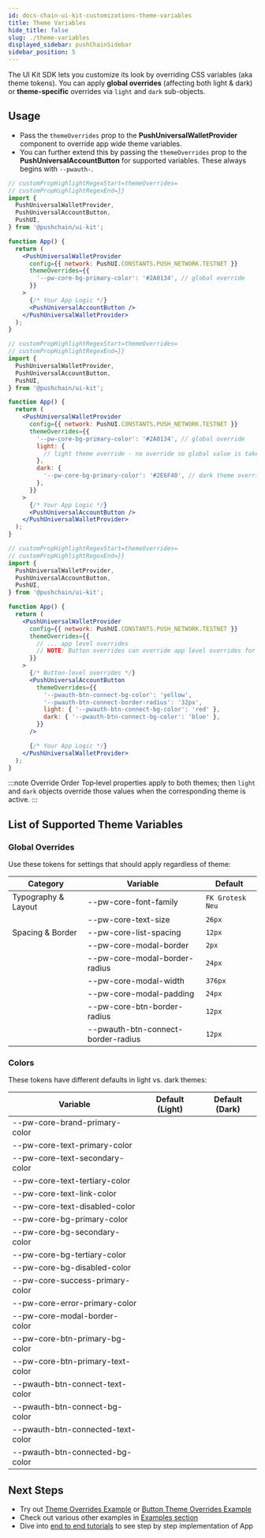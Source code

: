 ```yaml
---
id: docs-chain-ui-kit-customizations-theme-variables
title: Theme Variables
hide_title: false
slug: ./theme-variables
displayed_sidebar: pushChainSidebar
sidebar_position: 5
---
```


<head>
  <title>Theme Variables | Customizations | UI Kit | Push Chain Docs</title>
</head>


<!-- Content Start -->

The UI Kit SDK lets you customize its look by overriding CSS variables (aka theme tokens). You can apply **global overrides** (affecting both light & dark) or **theme-specific** overrides via `light` and `dark` sub-objects.

## Usage

- Pass the `themeOverrides` prop to the **PushUniversalWalletProvider** component to override app wide theme variables.
- You can further extend this by passing the `themeOverrides` prop to the **PushUniversalAccountButton** for supported variables. These always begins with `--pwauth-`.

<Tabs className="liveplaytab" groupId="customize-theme-variable">
  <TabItem value="applevel" label="App Level" default>

```jsx live
// customPropHighlightRegexStart=themeOverrides=
// customPropHighlightRegexEnd=}}
import {
  PushUniversalWalletProvider,
  PushUniversalAccountButton,
  PushUI,
} from '@pushchain/ui-kit';

function App() {
  return (
    <PushUniversalWalletProvider
      config={{ network: PushUI.CONSTANTS.PUSH_NETWORK.TESTNET }}
      themeOverrides={{
        '--pw-core-bg-primary-color': '#2A0134', // global override
      }}
    >
      {/* Your App Logic */}
      <PushUniversalAccountButton />
    </PushUniversalWalletProvider>
  );
}
```

  </TabItem>

  <TabItem value="applevel_lightdark" label="App Level (Light / Dark)" default>

```jsx live
// customPropHighlightRegexStart=themeOverrides=
// customPropHighlightRegexEnd=}}
import {
  PushUniversalWalletProvider,
  PushUniversalAccountButton,
  PushUI,
} from '@pushchain/ui-kit';

function App() {
  return (
    <PushUniversalWalletProvider
      config={{ network: PushUI.CONSTANTS.PUSH_NETWORK.TESTNET }}
      themeOverrides={{
        '--pw-core-bg-primary-color': '#2A0134', // global override
        light: {
          // light theme override - no override so global value is taken
        },
        dark: {
          '--pw-core-bg-primary-color': '#2E6F40', // dark theme override - this will override the global value
        },
      }}
    >
      {/* Your App Logic */}
      <PushUniversalAccountButton />
    </PushUniversalWalletProvider>
  );
}
```

  </TabItem>

  <TabItem value="button_specific" label="Button Specific" default>

```jsx live
// customPropHighlightRegexStart=themeOverrides=
// customPropHighlightRegexEnd=}}
import {
  PushUniversalWalletProvider,
  PushUniversalAccountButton,
  PushUI,
} from '@pushchain/ui-kit';

function App() {
  return (
    <PushUniversalWalletProvider
      config={{ network: PushUI.CONSTANTS.PUSH_NETWORK.TESTNET }}
      themeOverrides={{
        // ... app level overrides
        // NOTE: Button overrides can override app level overrides for supported variables (beginning with `--pwauth-`)
      }}
    >
      {/* Button-level overrides */}
      <PushUniversalAccountButton
        themeOverrides={{
          '--pwauth-btn-connect-bg-color': 'yellow',
          '--pwauth-btn-connect-border-radius': '32px',
          light: { '--pwauth-btn-connect-bg-color': 'red' },
          dark: { '--pwauth-btn-connect-bg-color': 'blue' },
        }}
      />

      {/* Your App Logic */}
    </PushUniversalWalletProvider>
  );
}
```

  </TabItem>


</Tabs>

:::note Override Order
Top‑level properties apply to both themes; then `light` and `dark` objects override those values when the corresponding theme is active.
:::

## List of Supported Theme Variables
### Global Overrides

Use these tokens for settings that should apply regardless of theme:

| Category            | Variable                           | Default          |
| ------------------- | ---------------------------------- | ---------------- |
| Typography & Layout | --pw-core-font-family              | `FK Grotesk Neu` |
|                     | --pw-core-text-size                | `26px`           |
| Spacing & Border    | --pw-core-list-spacing             | `12px`           |
|                     | --pw-core-modal-border             | `2px`            |
|                     | --pw-core-modal-border-radius      | `24px`           |
|                     | --pw-core-modal-width              | `376px`          |
|                     | --pw-core-modal-padding            | `24px`           |
|                     | --pw-core-btn-border-radius        | `12px`           |
|                     | --pwauth-btn-connect-border-radius | `12px`           |

### Colors

These tokens have different defaults in light vs. dark themes:

| Variable                          | Default (Light)                 | Default (Dark)                  |
| --------------------------------- | ------------------------------- | ------------------------------- |
| --pw-core-brand-primary-color     | <ColorSwatch color="#D548EC" /> | <ColorSwatch color="#CF59E2" /> |
| --pw-core-text-primary-color      | <ColorSwatch color="#17181B" /> | <ColorSwatch color="#F5F6F8" /> |
| --pw-core-text-secondary-color    | <ColorSwatch color="#313338" /> | <ColorSwatch color="#C4CBD5" /> |
| --pw-core-text-tertiary-color     | <ColorSwatch color="#8C93A0" /> | <ColorSwatch color="#757D8D" /> |
| --pw-core-text-link-color         | <ColorSwatch color="#C742DD" /> | <ColorSwatch color="#CF59E2" /> |
| --pw-core-text-disabled-color     | <ColorSwatch color="#B0B3B9" /> | <ColorSwatch color="#757D8D" /> |
| --pw-core-bg-primary-color        | <ColorSwatch color="#F5F6F8" /> | <ColorSwatch color="#17181B" /> |
| --pw-core-bg-secondary-color      | <ColorSwatch color="#FFFFFF" /> | <ColorSwatch color="#202124" /> |
| --pw-core-bg-tertiary-color       | <ColorSwatch color="#EAEBF2" /> | <ColorSwatch color="#313338" /> |
| --pw-core-bg-disabled-color       | <ColorSwatch color="#EAEBF2" /> | <ColorSwatch color="#313338" /> |
| --pw-core-success-primary-color   | <ColorSwatch color="#00A47F" /> | <ColorSwatch color="#51DCBD" /> |
| --pw-core-error-primary-color     | <ColorSwatch color="#D43B3B" /> | <ColorSwatch color="#FFB1B1" /> |
| --pw-core-modal-border-color      | <ColorSwatch color="#CF59E2" /> | <ColorSwatch color="#D548EC" /> |
| --pw-core-btn-primary-bg-color    | <ColorSwatch color="#D548EC" /> | <ColorSwatch color="#D548EC" /> |
| --pw-core-btn-primary-text-color  | <ColorSwatch color="#FFFFFF" /> | <ColorSwatch color="#FFFFFF" /> |
| --pwauth-btn-connect-text-color   | <ColorSwatch color="#FFFFFF" /> | <ColorSwatch color="#FFFFFF" /> |
| --pwauth-btn-connect-bg-color     | <ColorSwatch color="#D548EC" /> | <ColorSwatch color="#D548EC" /> |
| --pwauth-btn-connected-text-color | <ColorSwatch color="#FFFFFF" /> | <ColorSwatch color="#FFFFFF" /> |
| --pwauth-btn-connected-bg-color   | <ColorSwatch color="#000000" /> | <ColorSwatch color="#000000" /> |


## Next Steps

- Try out [Theme Overrides Example](/docs/chain/ui-kit/examples/theme-overrides-example/) or [Button Theme Overrides Example](/docs/chain/ui-kit/examples/button-theme-overrides-example/)
- Check out various other examples in [Examples section](/docs/chain/ui-kit/examples/single-wallet-example/)
- Dive into [end to end tutorials](/docs/chain/tutorials) to see step by step implementation of App

